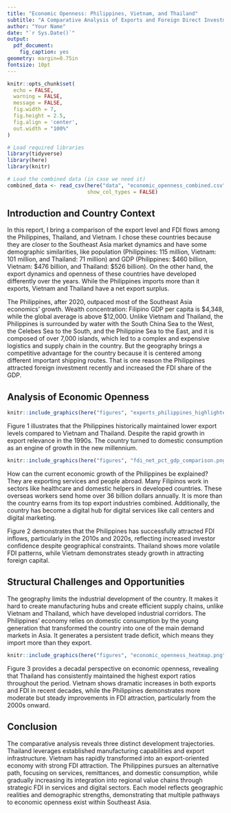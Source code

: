 ```yaml
---
title: "Economic Openness: Philippines, Vietnam, and Thailand"
subtitle: "A Comparative Analysis of Exports and Foreign Direct Investment (1990-2023)"
author: "Your Name"
date: "`r Sys.Date()`"
output:
  pdf_document:
    fig_caption: yes
geometry: margin=0.75in
fontsize: 10pt
---
```

```r
knitr::opts_chunk$set(
  echo = FALSE, 
  warning = FALSE, 
  message = FALSE,
  fig.width = 7,
  fig.height = 2.5,
  fig.align = 'center',
  out.width = "100%"
)

# Load required libraries
library(tidyverse)
library(here)
library(knitr)

# Load the combined data (in case we need it)
combined_data <- read_csv(here("data", "economic_openness_combined.csv"), 
                          show_col_types = FALSE)
```

## Introduction and Country Context

In this report, I bring a comparison of the export level and FDI flows among the Philippines, Thailand, and Vietnam. I chose these countries because they are closer to the Southeast Asia market dynamics and have some demographic similarities, like population (Philippines: 115 million, Vietnam: 101 million, and Thailand: 71 million) and GDP (Philippines: $460 billion, Vietnam: $476 billion, and Thailand: $526 billion). On the other hand, the export dynamics and openness of these countries have developed differently over the years. While the Philippines imports more than it exports, Vietnam and Thailand have a net export surplus.

The Philippines, after 2020, outpaced most of the Southeast Asia economics' growth. Wealth concentration: Filipino GDP per capita is $4,348, while the global average is above $12,000. Unlike Vietnam and Thailand, the Philippines is surrounded by water with the South China Sea to the West, the Celebes Sea to the South, and the Philippine Sea to the East, and it is composed of over 7,000 islands, which led to a complex and expensive logistics and supply chain in the country. But the geography brings a competitive advantage for the country because it is centered among different important shipping routes. That is one reason the Philippines attracted foreign investment recently and increased the FDI share of the GDP.

## Analysis of Economic Openness
```r
knitr::include_graphics(here("figures", "exports_philippines_highlighted.png"))
```

Figure 1 illustrates that the Philippines historically maintained lower export levels compared to Vietnam and Thailand. Despite the rapid growth in export relevance in the 1990s. The country turned to domestic consumption as an engine of growth in the new millennium.
```r
knitr::include_graphics(here("figures", "fdi_net_pct_gdp_comparison.png"))
```

How can the current economic growth of the Philippines be explained? They are exporting services and people abroad. Many Filipinos work in sectors like healthcare and domestic helpers in developed countries. These overseas workers send home over 36 billion dollars annually. It is more than the country earns from its top export industries combined. Additionally, the country has become a digital hub for digital services like call centers and digital marketing.

Figure 2 demonstrates that the Philippines has successfully attracted FDI inflows, particularly in the 2010s and 2020s, reflecting increased investor confidence despite geographical constraints. Thailand shows more volatile FDI patterns, while Vietnam demonstrates steady growth in attracting foreign capital.

## Structural Challenges and Opportunities

The geography limits the industrial development of the country. It makes it hard to create manufacturing hubs and create efficient supply chains, unlike Vietnam and Thailand, which have developed industrial corridors. The Philippines' economy relies on domestic consumption by the young generation that transformed the country into one of the main demand markets in Asia. It generates a persistent trade deficit, which means they import more than they export.
```r
knitr::include_graphics(here("figures", "economic_openness_heatmap.png"))
```

Figure 3 provides a decadal perspective on economic openness, revealing that Thailand has consistently maintained the highest export ratios throughout the period. Vietnam shows dramatic increases in both exports and FDI in recent decades, while the Philippines demonstrates more moderate but steady improvements in FDI attraction, particularly from the 2000s onward.

## Conclusion

The comparative analysis reveals three distinct development trajectories. Thailand leverages established manufacturing capabilities and export infrastructure. Vietnam has rapidly transformed into an export-oriented economy with strong FDI attraction. The Philippines pursues an alternative path, focusing on services, remittances, and domestic consumption, while gradually increasing its integration into regional value chains through strategic FDI in services and digital sectors. Each model reflects geographic realities and demographic strengths, demonstrating that multiple pathways to economic openness exist within Southeast Asia.